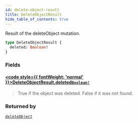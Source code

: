 ```yaml
---
id: delete-object-result
title: DeleteObjectResult
hide_table_of_contents: true
---
```








Result of the deleteObject mutation.

```graphql
type DeleteObjectResult {
  deleted: Boolean!
}
```


### Fields

#### [<code style={{ fontWeight: 'normal' }}>DeleteObjectResult.<b>deleted</b></code>](#)<Bullet />[`Boolean!`](/docs/v1/directory-api-reference/schema/common/scalars/boolean) <Badge class="secondary" text="non-null"/> <Badge class="secondary" text="scalar"/> <Badge class="secondary" text="common"/>
> True if the object was deleted. False if it was not found.
> 



### Returned by

[`deleteObject`](/docs/v1/directory-api-reference/schema/objects/mutations/delete-object)  <Badge class="secondary" text="mutation"/>



